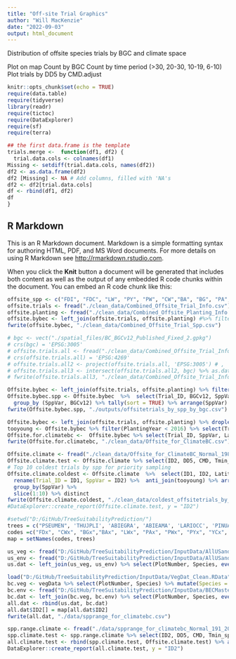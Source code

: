 ```yaml
---
title: "Off-site Trial Graphics"
author: "Will MacKenzie"
date: "2022-09-03"
output: html_document
---
```

Distribution of offsite species trials by BGC and climate space

Plot on map
Count by BGC
Count by time period (>30, 20-30, 10-19, 6-10)
Plot trials by DD5 by CMD.adjust


```r
knitr::opts_chunk$set(echo = TRUE)
require(data.table)
require(tidyverse)
library(readr)
require(tictoc)
require(DataExplorer)
require(sf)
require(terra)

## the first data.frame is the template
trials.merge <-  function(df1, df2) {
  trial.data.cols <- colnames(df1)
Missing <- setdiff(trial.data.cols, names(df2))
df2 <- as.data.frame(df2)
df2 [Missing] <- NA # Add columns, filled with 'NA's
df2 <- df2[trial.data.cols]  
df <- rbind(df1, df2)
df
}

```

## R Markdown

This is an R Markdown document. Markdown is a simple formatting syntax for authoring HTML, PDF, and MS Word documents. For more details on using R Markdown see <http://rmarkdown.rstudio.com>.

When you click the **Knit** button a document will be generated that includes both content as well as the output of any embedded R code chunks within the document. You can embed an R code chunk like this:


```r
offsite_spp <- c("FDI", "FDC", "LW", "PY", "PW", "CW","BA", "BG", "PA", "YC", "BN", "BP", "LS", "FD")
offsite.trials <- fread("./clean_data/Combined_Offsite_Trial_Info.csv") %>% filter(Latitude > 52)
offsite.planting <- fread("./clean_data/Combined_Offsite_Planting_Info.csv") %>% mutate(SppVar = toupper(SppVar)) %>% filter(SppVar %in% offsite_spp)
offsite.bybec <- left_join(offsite.trials, offsite.planting) #%>% filter(PlantingYear < 2017)
fwrite(offsite.bybec, "./clean_data/Combined_Offsite_Trial_Spp.csv")
```

```r
# bgc <- vect("./spatial_files/BC_BGCv12_Published_Fixed_2.gpkg")
# crs(bgc) = 'EPSG:3005'
# offsite.trials.all <- fread("./clean_data/Combined_Offsite_Trial_Info.csv") %>% dplyr::rename(BGC_Orig = BGC) %>% mutate(latitude = Latitude, longitude = Longitude) %>% st_as_sf(coords = c("longitude", "latitude")) %>% vect()
# crs(offsite.trials.all) = 'EPSG:4269'
# offsite.trials.all2 <- project(offsite.trials.all, 'EPSG:3005') # , 'epsg:4326', 'epsg:3005')
# offsite.trials.all3 <- intersect(offsite.trials.all2, bgc) %>% as.data.frame %>% distinct() %>% mutate(BGCv12 = BGC)%>% mutate(BGC = BGC_Orig) %>% select(-BGC_Orig)
# fwrite(offsite.trials.all3, "./clean_data/Combined_Offsite_Trial_Info2.csv")
```

```r
Offsite.bybec <- left_join(offsite.trials, offsite.planting) %>% filter(PlantingYear < 2017) %>% droplevels()
Offsite.bybec.spp <- Offsite.bybec  %>%  select(Trial_ID, BGCv12, SppVar, PlantingYear) %>% 
  group_by (SppVar, BGCv12) %>% tally(sort = TRUE) %>% arrange(SppVar)
fwrite(Offsite.bybec.spp, "./outputs/offsitetrials_by_spp_by_bgc.csv")

```


```r
Offsite.bybec <- left_join(offsite.trials, offsite.planting) %>% droplevels()
tooyoung <- Offsite.bybec %>% filter(PlantingYear < 2016) %>% select(Trial_ID)
Offsite.for.climatebc <-  Offsite.bybec %>% select(Trial_ID, SppVar, Latitude, Longitude, Elevation) %>% rename(ID1 = 1, ID2 = 2, lat = 3, long = 4, el  =5)
fwrite(Offsite.for.climatebc, "./clean_data/Offsite_for_ClimateBC.csv")
```


```r
Offsite.climate <- fread("./clean_data/Offsite_for_ClimateBC_Normal_1981_2010SY.csv") %>% filter(!DD5 == -9999)%>% filter(!is.na(ID2), !ID2 == "")
Offsite.climate.test <- Offsite.climate %>% select(ID2, DD5, CMD, Tmin_sp, bFFP) 
# Top 10 coldest trials by spp for priority sampling
Offsite.climate.coldest <- Offsite.climate  %>%  select(ID1, ID2, Latitude, Longitude, Elevation, DD5, CMD, Tmin_sp, bFFP) %>% 
  rename(Trial_ID = ID1, SppVar = ID2) %>%  anti_join(tooyoung) %>% arrange(desc(bFFP)) %>% 
  group_by(SppVar) %>%
  slice(1:10) %>% distinct
fwrite(Offsite.climate.coldest, "./clean_data/coldest_offsitetrials_by_spp.csv")
#DataExplorer::create_report(Offsite.climate.test, y = "ID2")
```

```r

#setwd("D:/GitHub/TreeSuitabilityPrediction/")
trees = c("PSEUMEN", 'THUJPLI', 'ABIEGRA', 'ABIEAMA', 'LARIOCC', 'PINUALB', 'PINUMON', 'PINUPON', 'XANTNOO', 'ABIEPRO')
codes =c("FDx", "CWx", "BGx","BAx", "LWx", "PAx", "PWx", "PYx", "YCx", "BPx")
map = setNames(codes, trees)

us_veg <- fread("D:/GitHub/TreeSuitabilityPrediction/InputData/AllUSandFIA16Apr2020_Veg.csv") %>% filter(Species %in% trees) %>% select(PlotNumber, Species)
us_env <- fread("D:/GitHub/TreeSuitabilityPrediction/InputData/AllUSandFIA16Apr2020_Env.csv") %>% select(PlotNumber, Latitude, Longitude, Elevation)
us.dat <- left_join(us_veg, us_env) %>% select(PlotNumber, Species, everything()) %>% rename(ID1 = 1, ID2= 2, lat = 3, long = 4, el = 5)

load("D:/GitHub/TreeSuitabilityPrediction/InputData/VegDat_Clean.RData") 
bc.veg <- vegData %>% select(PlotNumber, Species) %>% mutate(Species = as.character(Species)) %>% dplyr::filter(Species %in% trees)
bc.env <- fread("D:/GitHub/TreeSuitabilityPrediction/InputData/BECMaster19_Env.csv") %>% select(PlotNumber, Latitude, Longitude, Elevation)
bc.dat <- left_join(bc.veg, bc.env) %>% select(PlotNumber, Species, everything()) %>% rename(ID1 = 1, ID2= 2, lat = 3, long = 4, el = 5)
all.dat <- rbind(us.dat, bc.dat)
all.dat$ID2[] = map[all.dat$ID2]
fwrite(all.dat, "./data/spprange_for_climatebc.csv")

spp.range.climate <- fread("./data/spprange_for_climatebc_Normal_191_2000SY.csv") %>% filter(!DD5 == -9999)
spp.climate.test <- spp.range.climate %>% select(ID2, DD5, CMD, Tmin_sp, bFFP) %>% filter(!is.na(ID2), !ID2 == "")
all.climate.test <- rbind(spp.climate.test, Offsite.climate.test) %>% arrange(ID2)
DataExplorer::create_report(all.climate.test, y = "ID2")

```


